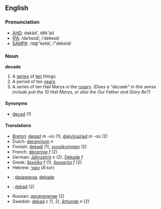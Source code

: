 ==English==
===Pronunciation===
*[[w:AHD|AHD]]: dəkād', dĕk'ād
*[[w:IPA|IPA]]: /dəˈkeɪd/, /ˈdekeɪd/
*[[w:SAMPA|SAMPA]]: /d@"keId/, /"dekeId/

===Noun===
'''decade'''

# A [[series]] of [[ten]] things.
# A period of ten [[year]]s.
# A series of ten Hail Marys in the [[rosary]]. ''(Does a "decade" in this sense include just the 10 Hail Marys, or also the Our Father and Glory Be?)''

====Synonyms====
*[[decad]] (1)

====Translations====
*[[Breton]]: [[degad]] ''m'' -où (1), [[dekvloaziad]] ''m'' -où (2)
*Dutch: [[decennium]] ''n''
*Finnish: [[dekadi]] (1), [[vuosikymmen]] (2)
*French: [[décennie]] ''f'' (2)
*German: [[Jahrzehnt]] ''n'' (2), [[Dekade]] ''f''
*Greek: [[δεκάδα]] ''f'' (1), [[δεκαετία]] ''f'' (2)
*Hebrew: [[עשור]] (A'sor)
*{{id}}: [[dasawarsa]], [[dekade]]
*{{ms}}: [[dekad]] (2)
*Russian: [[десятилетие]] (2)
*Swedish: [[dekad]] ''c'' (1, 2), [[årtionde]] ''n'' (2)